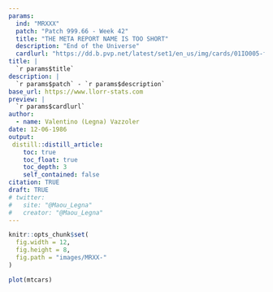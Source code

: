 ```yaml
---
params:
  ind: "MRXXX"
  patch: "Patch 999.66 - Week 42"
  title: "THE META REPORT NAME IS TOO SHORT"
  description: "End of the Universe"
  cardlurl: "https://dd.b.pvp.net/latest/set1/en_us/img/cards/01IO005-full.png"
title: | 
  `r params$title`
description: |
  `r params$patch` - `r params$description`
base_url: https://www.llorr-stats.com
preview: |
  `r params$cardlurl`
author:
  - name: Valentino (Legna) Vazzoler
date: 12-06-1986
output:
 distill::distill_article:
    toc: true
    toc_float: true
    toc_depth: 3
    self_contained: false
citation: TRUE
draft: TRUE
# twitter:
#   site: "@Maou_Legna"
#   creator: "@Maou_Legna"
---
```


```r
knitr::opts_chunk$set(
  fig.width = 12,
  fig.height = 8,
  fig.path = "images/MRXX-"
)
```

```r
plot(mtcars)
```
